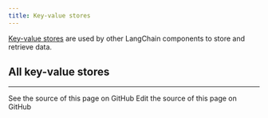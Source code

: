 ```yaml
---
title: Key-value stores
---
```


[Key-value stores](/oss/javascript/integrations/stores) are used by other LangChain components to store and retrieve data.

## All key-value stores

<Columns cols={3}>
  <Card
    title="Cassandra KV"
    icon="link"
    href="/oss/javascript/integrations/stores/cassandra_storage"
    arrow="true"
    cta="View guide"
  >
  </Card>
  <Card
    title="File System Store"
    icon="link"
    href="/oss/javascript/integrations/stores/file_system"
    arrow="true"
    cta="View guide"
  >
  </Card>
  <Card
    title="InMemory Store"
    icon="link"
    href="/oss/javascript/integrations/stores/in_memory"
    arrow="true"
    cta="View guide"
  >
  </Card>
  <Card
    title="IORedis"
    icon="link"
    href="/oss/javascript/integrations/stores/ioredis_storage"
    arrow="true"
    cta="View guide"
  >
  </Card>
  <Card
    title="Upstash Redis"
    icon="link"
    href="/oss/javascript/integrations/stores/upstash_redis_storage"
    arrow="true"
    cta="View guide"
  >
  </Card>
  <Card
    title="Vercel KV"
    icon="link"
    href="/oss/javascript/integrations/stores/vercel_kv_storage"
    arrow="true"
    cta="View guide"
  >
  </Card>
</Columns>

---

<CardGroup cols={2}>
  <Card title="View Source" icon="eye" href="https://github.com/langchain-ai/docs/blob/main/src/oss/javascript/integrations/stores/index.mdx">
    See the source of this page on GitHub
  </Card>
  <Card title="Edit Source" icon="pen-to-square" href="https://github.com/langchain-ai/docs/edit/main/src/oss/javascript/integrations/stores/index.mdx">
    Edit the source of this page on GitHub
  </Card>
</CardGroup>
